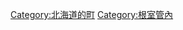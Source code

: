 {{Commonscat|Nakashibetsu, Hokkaido}}
{{Catmore}}

{{DEFAULTSORT:Nakashibetsu}}
[[Category:北海道的町|Category:北海道的町]]
[[Category:根室管內|Category:根室管內]]